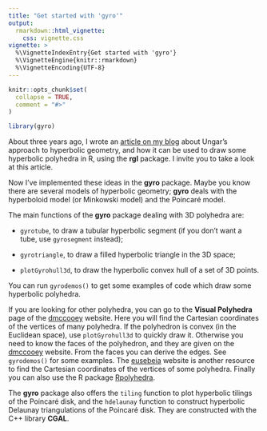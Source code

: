 ---
title: "Get started with 'gyro'"
output: 
  rmarkdown::html_vignette:
    css: vignette.css
vignette: >
  %\VignetteIndexEntry{Get started with 'gyro'}
  %\VignetteEngine{knitr::rmarkdown}
  %\VignetteEncoding{UTF-8}
---

```{r, include = FALSE}
knitr::opts_chunk$set(
  collapse = TRUE,
  comment = "#>"
)
```

```{r setup}
library(gyro)
```


About three years ago, I wrote an 
[article on my blog](https://laustep.github.io/stlahblog/posts/hyperbolicPolyhedra.html) 
about Ungar's approach to hyperbolic geometry, and how it can be used to draw 
some hyperbolic polyhedra in R, using the **rgl** package. I invite you to take 
a look at this article.

Now I've implemented these ideas in the **gyro** package. Maybe you know there 
are several models of hyperbolic geometry; **gyro** deals with the hyperboloid 
model (or Minkowski model) and the Poincaré model. 

The main functions of the **gyro** package dealing with 3D polyhedra are:

- `gyrotube`, to draw a tubular hyperbolic segment (if you don't want a tube, 
use `gyrosegment` instead);

- `gyrotriangle`, to draw a filled hyperbolic triangle in the 3D space;

- `plotGyrohull3d`, to draw the hyperbolic convex hull of a set of 3D points.

You can run `gyrodemos()` to get some examples of code which draw some 
hyperbolic polyhedra.

If you are looking for other polyhedra, you can go to the **Visual Polyhedra** 
page of the [dmccooey](http://dmccooey.com/polyhedra/index.html) website. Here 
you will find the Cartesian coordinates of the vertices of many polyhedra. If 
the polyhedron is convex (in the Euclidean space), use `plotGyrohull3d` to 
quickly draw it. Otherwise you need to know the faces of the polyhedron, and 
they are given on the [dmccooey](http://dmccooey.com/polyhedra/index.html) 
website. From the faces you can derive the edges. See `gyrodemos()` for some 
examples. The [eusebeia](https://eusebeia.dyndns.org/4d/index) website is 
another resource to find the Cartesian coordinates of the vertices of some 
polyhedra. Finally you can also use the R package 
[Rpolyhedra](https://CRAN.R-project.org/package=Rpolyhedra). 

The **gyro** package also offers the `tiling` function to plot hyperbolic 
tilings of the Poincaré disk, and the `hdelaunay` function to construct 
hyperbolic Delaunay triangulations of the Poincaré disk. They are constructed 
with the C++ library **CGAL**.
